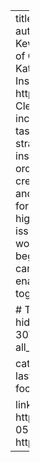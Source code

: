 ---
title: CDOs’ Perspectives on the Role of IR in Data Strategy
authors:
  - Ravneet Chadha, University of Arizona
  - Olivia Kew-Fickus, Vanderbilt University
  - Brad Weiner, University of Colorado Boulder
  - Benjamin Wiles, Clemson University
  - Katie Wilkinson, University of Missouri
event: Association for Institutional Research (AIR) Forum
event_url: https://www.airweb.org/forum/2023/home
location: Cleveland, OH
abstract: 'Chief Data Officers are becoming increasingly common on college campuses. As individuals tasked with developing and implementing a campuswide data strategy, CDOs have to rightfully understand the role of institutional research, and its place in the broader strategy. In order to fully realize the AIR/EDUCAUSE/NACUBO call to create “Change with Analytics”, finding the proper alignments and getting feedback from the IR community will be necessary for success. This session will discuss that very tension and highlight some lack of agreement among CDOs on this very issue. The goal is to help IR leaders and practitioners see their work in the context of a broader analytic strategy, and to begin a roadmap for CDOs facing a similar task on their own campuses. ' 
summary: 'CDOs and IR can work together to enable campus data strategy. How can we get there together?'

# Talk start and end times.
#   End time can optionally be hidden by prefixing the line with `#`.
date: "2023-05-30T12:00:00Z"
#date_end: "2019-09-12T12:00:00Z"
all_day: false

categories:
- talk
tags:
- cdos
- air
- institutionalresearch
lastmod: '2023-05-31'
featured: no
image:
  caption: 
  focal_point: ''
  preview_only: no
projects: []

links:
- icon: images
  icon_pack: fas
  name: slides
  url: https://bradweiner.info/files/cdo_air_presentation_final_2023-05-30.pdf
- icon: twitter
  icon_pack: fab
  name: Follow
  url: https://twitter.com/brad_weiner
---